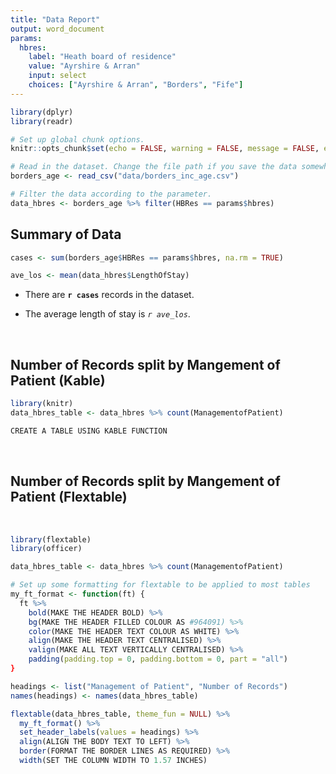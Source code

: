 ```yaml
---
title: "Data Report"
output: word_document
params:
  hbres: 
    label: "Heath board of residence"
    value: "Ayrshire & Arran"
    input: select
    choices: ["Ayrshire & Arran", "Borders", "Fife"]
---
```


```r
library(dplyr)
library(readr)

# Set up global chunk options.
knitr::opts_chunk$set(echo = FALSE, warning = FALSE, message = FALSE, error = FALSE)

# Read in the dataset. Change the file path if you save the data somewhere else.
borders_age <- read_csv("data/borders_inc_age.csv")

# Filter the data according to the parameter.
data_hbres <- borders_age %>% filter(HBRes == params$hbres)
```

## Summary of Data

```r
cases <- sum(borders_age$HBRes == params$hbres, na.rm = TRUE)
```

```r
ave_los <- mean(data_hbres$LengthOfStay)
```

* There are **`r cases`** records in the dataset.

* The average length of stay is *`r ave_los`*.

<br>

## Number of Records split by Mangement of Patient (Kable)

```r
library(knitr)
data_hbres_table <- data_hbres %>% count(ManagementofPatient)

CREATE A TABLE USING KABLE FUNCTION
```

<br>

## Number of Records split by Mangement of Patient (Flextable)

<br>

```r
library(flextable)
library(officer)

data_hbres_table <- data_hbres %>% count(ManagementofPatient)

# Set up some formatting for flextable to be applied to most tables
my_ft_format <- function(ft) {
  ft %>% 
    bold(MAKE THE HEADER BOLD) %>% 
    bg(MAKE THE HEADER FILLED COLOUR AS #964091) %>% 
    color(MAKE THE HEADER TEXT COLOUR AS WHITE) %>% 
    align(MAKE THE HEADER TEXT CENTRALISED) %>% 
    valign(MAKE ALL TEXT VERTICALLY CENTRALISED) %>% 
    padding(padding.top = 0, padding.bottom = 0, part = "all")
}

headings <- list("Management of Patient", "Number of Records")
names(headings) <- names(data_hbres_table)

flextable(data_hbres_table, theme_fun = NULL) %>% 
  my_ft_format() %>% 
  set_header_labels(values = headings) %>% 
  align(ALIGN THE BODY TEXT TO LEFT) %>% 
  border(FORMAT THE BORDER LINES AS REQUIRED) %>% 
  width(SET THE COLUMN WIDTH TO 1.57 INCHES)
```
